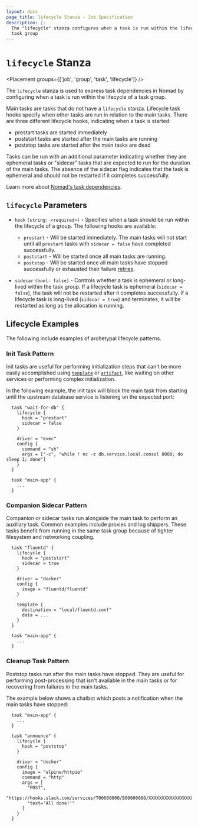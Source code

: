 ```yaml
---
layout: docs
page_title: lifecycle Stanza - Job Specification
description: |-
  The "lifecycle" stanza configures when a task is run within the lifecycle of a
  task group
---
```


# `lifecycle` Stanza

<Placement groups={['job', 'group', 'task', 'lifecycle']} />

The `lifecycle` stanza is used to express task dependencies in Nomad by
configuring when a task is run within the lifecycle of a task group.

Main tasks are tasks that do not have a `lifecycle` stanza. Lifecycle task hooks
specify when other tasks are run in relation to the main tasks.
There are three different lifecycle hooks, indicating when a task is started:

- prestart tasks are started immediately
- poststart tasks are started after the main tasks are running
- poststop tasks are started after the main tasks are dead

Tasks can be run with an additional parameter indicating whether they are ephemeral
tasks or "sidecar" tasks that are expected to run for the duration of the main tasks.
The absence of the sidecar flag indicates that the task is ephemeral
and should not be restarted if it completes successfully.

Learn more about [Nomad's task dependencies][learn-taskdeps].

## `lifecycle` Parameters

- `hook` `(string: <required>)` - Specifies when a task should be run within
  the lifecycle of a group. The following hooks are available:

  - `prestart` - Will be started immediately. The main tasks will not start until
    all `prestart` tasks with `sidecar = false` have completed successfully.
  - `poststart` - Will be started once all main tasks are running.
  - `poststop` - Will be started once all main tasks have stopped successfully
    or exhausted their failure [retries](/docs/job-specification/restart).

- `sidecar` `(bool: false)` - Controls whether a task is ephemeral or
  long-lived within the task group. If a lifecycle task is ephemeral
  (`sidecar = false`), the task will not be restarted after it completes successfully. If a
  lifecycle task is long-lived (`sidecar = true`) and terminates, it will be
  restarted as long as the allocation is running.

[learn-taskdeps]: https://learn.hashicorp.com/collections/nomad/task-deps

## Lifecycle Examples

The following include examples of archetypal lifecycle patterns.

### Init Task Pattern

Init tasks are useful for performing initialization steps that can't be more easily
accomplished using [`template`](/docs/job-specification/template) or
[`artifact`](/docs/job-specification/artifact), like waiting on other services
or performing complex initialization.

In the following example, the init task will block the main task from starting
until the upstream database service is listening on the expected port:

```hcl
  task "wait-for-db" {
    lifecycle {
      hook = "prestart"
      sidecar = false
    }

    driver = "exec"
    config {
      command = "sh"
      args = ["-c", "while ! nc -z db.service.local.consul 8080; do sleep 1; done"]
    }
  }

  task "main-app" {
    ...
  }
```

### Companion Sidecar Pattern

Companion or sidecar tasks run alongside the main task to perform an auxiliary
task. Common examples include proxies and log shippers. These tasks benefit from
running in the same task group because of tighter filesystem and networking
coupling.

```hcl
  task "fluentd" {
    lifecycle {
      hook = "poststart"
      sidecar = true
    }

    driver = "docker"
    config {
      image = "fluentd/fluentd"
    }

    template {
      destination = "local/fluentd.conf"
      data = ...
    }
  }

  task "main-app" {
    ...
  }
```

### Cleanup Task Pattern

Poststop tasks run after the main tasks have stopped. They are useful for performing
post-processing that isn't available in the main tasks or for recovering from
failures in the main tasks.

The example below shows a chatbot which posts a notification when the main tasks
have stopped:

```hcl
  task "main-app" {
    ...
  }

  task "announce" {
    lifecycle {
      hook = "poststop"
    }

    driver = "docker"
    config {
      image = "alpine/httpie"
      command = "http"
      args = [
        "POST",
        "https://hooks.slack.com/services/T00000000/B00000000/XXXXXXXXXXXXXXXXXXXXXXXX",
        "text='All done!'"
      ]
    }
  }
```
